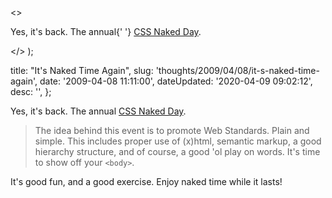   <>
    <p>
      Yes, it's back. The annual{' '}
      <a href="http&#58;//naked.dustindiaz.com/">CSS Naked Day</a>.
    </p>
  </>
);


  title: "It's Naked Time Again",
  slug: 'thoughts/2009/04/08/it-s-naked-time-again',
  date: '2009-04-08 11:11:00',
  dateUpdated: '2020-04-09 09:02:12',
  desc: '',
};

Yes, it's back. The annual [CSS Naked Day](http://naked.dustindiaz.com/).

> The idea behind this event is to promote Web Standards. Plain and simple. This includes proper use of (x)html, semantic markup, a good hierarchy structure, and of course, a good 'ol play on words. It's time to show off your `<body>`.

It's good fun, and a good exercise. Enjoy naked time while it lasts!
